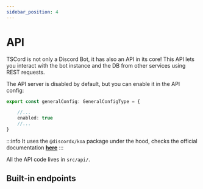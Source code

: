 ```yaml
---
sidebar_position: 4
---
```



# API

TSCord is not only a Discord Bot, it has also an API in its core!
This API lets you interact with the bot instance and the DB from other services using REST requests.

The API server is disabled by default, but you can enable it in the API config:
```ts title=src/config/general.ts
export const generalConfig: GeneralConfigType = {

    //...
    enabled: true
    //...
}
```

:::info
It uses the `@discordx/koa` package under the hood, checks the official documentation **[here](https://discordx.js.org/docs/koa)**
:::

All the API code lives in `src/api/`.

## Built-in endpoints

<Tabs>
<Tab label="Bot" value="bot">



</Tab>


</Tabs>